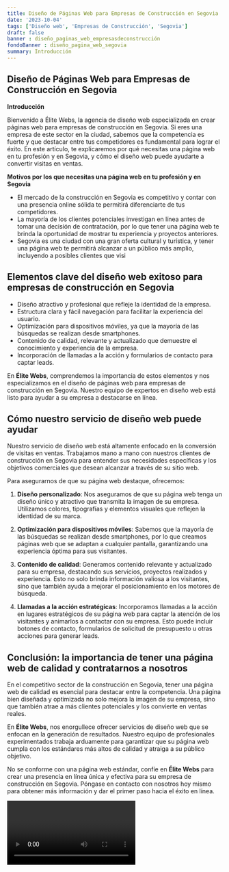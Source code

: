 ```yaml
---
title: Diseño de Páginas Web para Empresas de Construcción en Segovia
date: '2023-10-04'
tags: ['Diseño web', 'Empresas de Construcción', 'Segovia']
draft: false
banner : diseño_paginas_web_empresasdeconstrucción
fondoBanner : diseño_pagina_web_segovia
summary: Introducción
---
```


## Diseño de Páginas Web para Empresas de Construcción en Segovia

**Introducción**

Bienvenido a Élite Webs, la agencia de diseño web especializada en crear páginas web para empresas de construcción en Segovia. Si eres una empresa de este sector en la ciudad, sabemos que la competencia es fuerte y que destacar entre tus competidores es fundamental para lograr el éxito. En este artículo, te explicaremos por qué necesitas una página web en tu profesión y en Segovia, y cómo el diseño web puede ayudarte a convertir visitas en ventas.

**Motivos por los que necesitas una página web en tu profesión y en Segovia**

- El mercado de la construcción en Segovia es competitivo y contar con una presencia online sólida te permitirá diferenciarte de tus competidores.
- La mayoría de los clientes potenciales investigan en línea antes de tomar una decisión de contratación, por lo que tener una página web te brinda la oportunidad de mostrar tu experiencia y proyectos anteriores.
- Segovia es una ciudad con una gran oferta cultural y turística, y tener una página web te permitirá alcanzar a un público más amplio, incluyendo a posibles clientes que visi

<GifSeo />

<Cta />

## Elementos clave del diseño web exitoso para empresas de construcción en Segovia 

- Diseño atractivo y profesional que refleje la identidad de la empresa.
- Estructura clara y fácil navegación para facilitar la experiencia del usuario.
- Optimización para dispositivos móviles, ya que la mayoría de las búsquedas se realizan desde smartphones.
- Contenido de calidad, relevante y actualizado que demuestre el conocimiento y experiencia de la empresa.
- Incorporación de llamadas a la acción y formularios de contacto para captar leads.

En **Élite Webs**, comprendemos la importancia de estos elementos y nos especializamos en el diseño de páginas web para empresas de construcción en Segovia. Nuestro equipo de expertos en diseño web está listo para ayudar a su empresa a destacarse en línea.

## Cómo nuestro servicio de diseño web puede ayudar

Nuestro servicio de diseño web está altamente enfocado en la conversión de visitas en ventas. Trabajamos mano a mano con nuestros clientes de construcción en Segovia para entender sus necesidades específicas y los objetivos comerciales que desean alcanzar a través de su sitio web.

Para asegurarnos de que su página web destaque, ofrecemos:

1. **Diseño personalizado**: Nos aseguramos de que su página web tenga un diseño único y atractivo que transmita la imagen de su empresa. Utilizamos colores, tipografías y elementos visuales que reflejen la identidad de su marca.

2. **Optimización para dispositivos móviles**: Sabemos que la mayoría de las búsquedas se realizan desde smartphones, por lo que creamos páginas web que se adaptan a cualquier pantalla, garantizando una experiencia óptima para sus visitantes.

3. **Contenido de calidad**: Generamos contenido relevante y actualizado para su empresa, destacando sus servicios, proyectos realizados y experiencia. Esto no solo brinda información valiosa a los visitantes, sino que también ayuda a mejorar el posicionamiento en los motores de búsqueda.

4. **Llamadas a la acción estratégicas**: Incorporamos llamadas a la acción en lugares estratégicos de su página web para captar la atención de los visitantes y animarlos a contactar con su empresa. Esto puede incluir botones de contacto, formularios de solicitud de presupuesto u otras acciones para generar leads.

## Conclusión: la importancia de tener una página web de calidad y contratarnos a nosotros

En el competitivo sector de la construcción en Segovia, tener una página web de calidad es esencial para destacar entre la competencia. Una página bien diseñada y optimizada no solo mejora la imagen de su empresa, sino que también atrae a más clientes potenciales y los convierte en ventas reales.

En **Élite Webs**, nos enorgullece ofrecer servicios de diseño web que se enfocan en la generación de resultados. Nuestro equipo de profesionales experimentados trabaja arduamente para garantizar que su página web cumpla con los estándares más altos de calidad y atraiga a su público objetivo.

No se conforme con una página web estándar, confíe en **Élite Webs** para crear una presencia en línea única y efectiva para su empresa de construcción en Segovia. Póngase en contacto con nosotros hoy mismo para obtener más información y dar el primer paso hacia el éxito en línea.

<Video />

<CtaBot job='Empresas de Construcción' city='Segovia'/>

<Gmaps query='Segovia+españa+maps' />